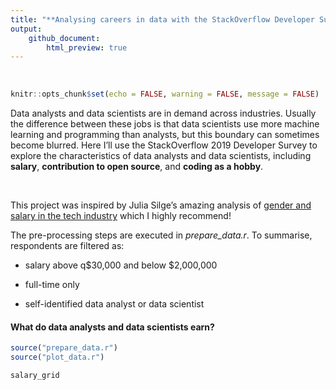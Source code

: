 ```yaml
---
title: "**Analysing careers in data with the StackOverflow Developer Survey 2019**"
output:
    github_document:
        html_preview: true
---
```

<br>

```r
knitr::opts_chunk$set(echo = FALSE, warning = FALSE, message = FALSE)
```

Data analysts and data scientists are in demand across industries. Usually the difference between these jobs is that data scientists use more machine learning and programming than analysts, but this boundary can sometimes become blurred. Here I'll use the StackOverflow 2019 Developer Survey to explore
the characteristics of data analysts and data scientists, including **salary**, **contribution to open source**, and **coding as a hobby**. 

<br>

This project was inspired by Julia Silge's amazing analysis of [gender and salary in the tech industry](https://juliasilge.com/blog/salary-gender/) which I highly recommend! 

The pre-processing steps are executed in *prepare_data.r*. To summarise, respondents are filtered as:

* salary above q\$30,000 and below \$2,000,000
    
* full-time only
    
* self-identified data analyst or data scientist

#### What do data analysts and data scientists earn?

```r
source("prepare_data.r")
source("plot_data.r")

salary_grid
```

